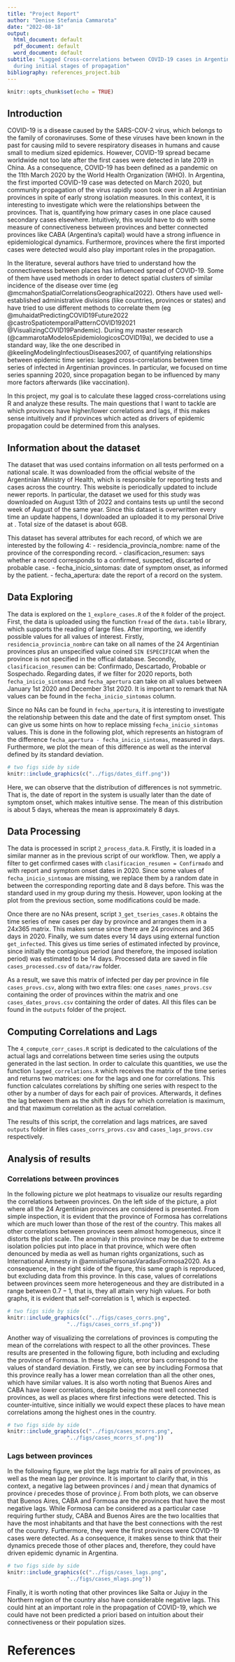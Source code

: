 ---
title: "Project Report"
author: "Denise Stefania Cammarota"
date: "2022-08-18"
output:
  html_document: default
  pdf_document: default
  word_document: default
subtitle: "Lagged Cross-correlations between COVID-19 cases in Argentinian provinces
  during initial stages of propagation"
bibliography: references_project.bib
---

```{r setup, include=FALSE}
knitr::opts_chunk$set(echo = TRUE)
```

## Introduction
COVID-19 is a disease caused by the SARS-COV-2 virus, which belongs to the family of coronaviruses. Some of these viruses have been known in the past for causing mild to severe respiratory diseases in humans and cause small to medium sized epidemics. However, COVID-19 spread became worldwide not too late after the first cases were detected in late 2019 in China. As a consequence, COVID-19 has been defined as a pandemic on the 11th March 2020 by the World Health Organization (WHO). In Argentina, the first imported COVID-19 case was detected on March 2020, but community propagation of the virus rapidly soon took over in all Argentinian provinces in spite of early strong isolation measures. In this context, it is interesting to investigate which were the relationships between the provinces. That is, quantifying how primary cases in one place caused secondary cases elsewhere. Intuitively, this would have to do with some measure of connectiveness between provinces and better connected provinces like CABA (Argentina's capital) would have a strong influence in epidemiological dynamics. Furthermore, provinces where the first imported cases were detected would also play important roles in the propagation. 

In the literature, several authors have tried to understand how the connectiveness between places has influenced spread of COVID-19. Some of them have used methods in order to detect spatial clusters of similar incidence of the disease over time (eg @mcmahonSpatialCorrelationsGeographical2022). Others have used well-established administrative divisions (like countries, provinces or states) and have tried to use different methods to correlate them (eg @muhaidatPredictingCOVID19Future2022 @castroSpatiotemporalPatternCOVID192021 @VisualizingCOVID19Pandemic). During my master research (@cammarotaModelosEpidemiologicosCOVID19a), we decided to use a standard way, like the one described in @keelingModelingInfectiousDiseases2007, of quantifying relationships between epidemic time series: lagged cross-correlations between time series of infected in Argentinian provinces. In particular, we focused on time series spanning 2020, since propagation began to be influenced by many more factors afterwards (like vaccination). 

In this project, my goal is to calculate these lagged cross-correlations using R and analyze these results. The main questions that I want to tackle are which provinces have higher/lower correlations and lags, if this makes sense intuitively and if provinces which acted as drivers of epidemic propagation could be determined from this analyses. 

## Information about the dataset 
The dataset that was used contains information on all tests performed on a national scale. It was downloaded from the official website of the Argentinian Ministry of Health, which is responsible for reporting tests and cases across the country. This website is periodically updated to include newer reports. In particular, the dataset we used for this study was downloaded on August 13th of 2022 and contains tests up until the second week of August of the same year. Since this dataset is overwritten every time an update happens, I downloaded an uploaded it to my personal Drive at \url{https://drive.google.com/file/d/1j1QXQZu60LGApLWroKqafhmUa9XdE-m7/view?usp=sharing}. Total size of the dataset is about 6GB. 

This dataset has several attributes for each record, of which we are interested by the following 4:
- residencia_provincia_nombre: name of the province of the corresponding record. 
- clasificacion_resumen: says whether a record corresponds to a confirmed, suspected, discarted or probable case. 
- fecha_inicio_sintomas: date of symptom onset, as informed by the patient.
- fecha_apertura: date the report of a record on the system. 

## Data Exploring
The data is explored on the `1_explore_cases.R` of the `R` folder of the project. First, the data is uploaded using the function `fread` of the `data.table` library, which supports the reading of large files. After importing, we identify possible values for all values of interest. Firstly, `residencia_provincia_nombre` can take on all names of the 24 Argentinian provinces plus an unspecified value coined `SIN ESPECIFICAR` when the province is not specified in the offical database. Secondly, `clasificacion_resumen` can be: Confirmado, Descartado, Probable or Sospechado. Regarding dates, if we filter for 2020 reports, both `fecha_inicio_sintomas` and `fecha_apertura` can take on all values between January 1st 2020 and December 31st 2020. It is important to remark that NA values can be found in the `fecha_inicio_sintomas` column. 

Since no NAs can be found in `fecha_apertura`, it is interesting to investigate the relationship between this date and the date of first symptom onset. This can give us some hints on how to replace missing `fecha_inicio_sintomas` values. This is done in the following plot, which represents an histogram of the difference `fecha_apertura - fecha_inicio_sintomas`, measured in days. Furthermore, we plot the mean of this difference as well as the interval defined by its standard deviation.

```{r, out.width = "50%", echo=FALSE, fig.align='center',fig.cap="Histogram of difference between date of report and date of symptom onset, with mean and standard deviation"}
# two figs side by side
knitr::include_graphics(c("../figs/dates_diff.png"))
```

Here, we can observe that the distribution of differences is not symmetric. That is, the date of report in the system is usually later than the date of symptom onset, which makes intuitive sense. The mean of this distribution is about $5$ days, whereas the mean is approximately $8$ days. 

## Data Processing
The data is processed in script `2_process_data.R`. Firstly, it is loaded in a similar manner as in the previous script of our workflow. Then, we apply a filter to get confirmed cases with `clasificacion_resumen = Confirmado` and with report and symptom onset dates in 2020. Since some values of `fecha_inicio_sintomas` are missing, we replace them by a random date in between the corresponding reporting date and 8 days before. This was the standard used in my group during my thesis. However, upon looking at the plot from the previous section, some modifications could be made.

Once there are no NAs present, script `3_get_tseries_cases.R` obtains the time series of new cases per day by province and arranges them in a $24 x 365$ matrix. This makes sense since there are $24$ provinces and $365$ days in 2020. Finally, we sum dates every $14$ days using external function `get_infected`. This gives us time series of estimated infected by province, since initially the contagious period (and therefore, the imposed isolation period) was estimated to be $14$ days. Processed data are saved in file `cases_processed.csv` of `data/raw` folder.

As a result, we save this matrix of infected per day per province in file `cases_provs.csv`, along with two extra files: one `cases_names_provs.csv` containing the order of provinces within the matrix and one `cases_dates_provs.csv` containing the order of dates. All this files can be found in the `outputs` folder of the project. 

## Computing Correlations and Lags
The `4_compute_corr_cases.R` script is dedicated to the calculations of the actual lags and correlations between time series using the outputs generated in the last section. In order to calculate this quantities, we use the function `lagged_correlations.R` which receives the matrix of the time series and returns two matrices: one for the lags and one for correlations. This function calculates correlations by shifting one series with respect to the other by a number of days for each pair of provices. Afterwards, it defines the lag between them as the shift in days for which correlation is maximum, and that maximum correlation as the actual correlation. 

The results of this script, the correlation and lags matrices, are saved `outputs` folder in files `cases_corrs_provs.csv` and `cases_lags_provs.csv` respectively.

## Analysis of results

### Correlations between provinces
In the following picture we plot heatmaps to visualize our results regarding the correlations between provinces. On the left side of the picture, a plot where all the $24$ Argentinian provinces are considered is presented. From simple inspection, it is evident that the province of Formosa has correlations which are much lower than those of the rest of the country. This makes all other correlations between provinces seem almost homogeneous, since it distorts the plot scale. The anomaly in this province may be due to extreme isolation policies put into place in that province, which were often denounced by media as well as human rights organizations, such as International Amnesty in @amnistiaPersonasVaradasFormosa2020. As a consequence, in the right side of the figure, this same graph is reproduced, but excluding data from this province. In this case, values of correlations between provinces seem more heterogeneous and they are distributed in a range between $0.7-1$, that is, they all attain very high values. For both graphs, it is evident that self-correlation is $1$, which is expected.  

```{r, echo=FALSE, out.width = "40%", out.height = "40%", fig.show = 'hold', fig.align='center', fig.cap = "Heatmaps of correlation matrices including and excluding the Formosa province, which seems atypical."}
# two figs side by side
knitr::include_graphics(c("../figs/cases_corrs.png",
                   "../figs/cases_corrs_sf.png"))
```

Another way of visualizing the correlations of provinces is computing the mean of the correlations with respect to all the other provinces. These results are presented in the following figure, both including and excluding the province of Formosa. In these two plots, error bars correspond to the values of standard deviation. Firstly, we can see by including Formosa that this province really has a lower mean correlation than all the other ones, which have similar values. It is also worth noting that Buenos Aires and CABA have lower correlations, despite being the most well connected provinces, as well as places where first infections were detected. This is counter-intuitive, since initially we would expect these places to have mean correlations among the highest ones in the country. 

```{r, echo=FALSE, out.width = "40%", out.height = "40%", fig.show = 'hold', fig.align='center', fig.cap = "Mean correlation for each province, including and excluding the province of Formosa."}
# two figs side by side
knitr::include_graphics(c("../figs/cases_mcorrs.png",
                   "../figs/cases_mcorrs_sf.png"))
```

### Lags between provinces
In the following figure, we plot the lags matrix for all pairs of provinces, as well as the mean lag per province. It is important to clarify that, in this context, a negative lag between provinces $i$ and $j$ mean that dynamics of province $i$ precedes those of province $j$. From both plots, we can observe that Buenos Aires, CABA and Formosa are the provinces that have the most negative lags. While Formosa can be considered as a particular case requiring further study, CABA and Buenos Aires are the two localities that have the most inhabitants and that have the best connections with the rest of the country. Furthermore, they were the first provinces were COVID-19 cases were detected. As a consequence, it makes sense to think that their dynamics precede those of other places and, therefore, they could have driven epidemic dynamic in Argentina. 

```{r, echo=FALSE, out.width = "40%", out.height = "40%", fig.show = 'hold', fig.align='center', fig.cap = "Left: Heatmap of lag matrix for all provinces. Right: Mean lag for each province."}
# two figs side by side
knitr::include_graphics(c("../figs/cases_lags.png",
                   "../figs/cases_mlags.png"))
```

Finally, it is worth noting that other provinces like Salta or Jujuy in the Northern region of the country also have considerable negative lags. This could hint at an important role in the propagation of COVID-19, which we could have not been predicted a priori based on intuition about their connectiveness or their population sizes. 

# References 
<div id="refs"></div>
